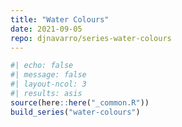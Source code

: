 ```yaml
---
title: "Water Colours"
date: 2021-09-05
repo: djnavarro/series-water-colours
---
```

  
```r
#| echo: false
#| message: false
#| layout-ncol: 3
#| results: asis
source(here::here("_common.R"))
build_series("water-colours")
```
